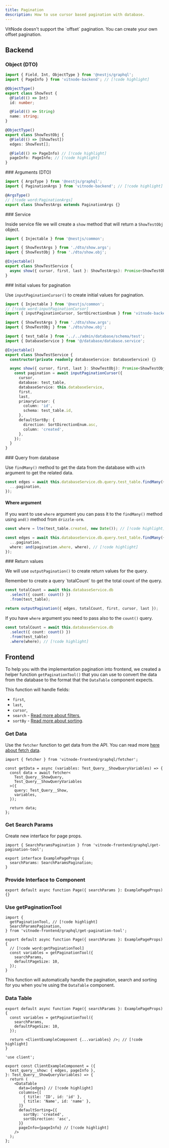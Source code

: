 ```yaml
---
title: Pagination
description: How to use cursor based pagination with database.
---
```


<Callout title="Offset pagination" type="warn">
  VitNode doesn't support the `offset` pagination. You can create your own
  offset pagination.
</Callout>

## Backend

 
<Steps>
<Step>

### Object (DTO)

```ts title="show/show.dto.ts"
import { Field, Int, ObjectType } from '@nestjs/graphql';
import { PageInfo } from 'vitnode-backend'; // [!code highlight]

@ObjectType()
export class ShowTest {
  @Field(() => Int)
  id: number;

  @Field(() => String)
  name: string;
}

@ObjectType()
export class ShowTestObj {
  @Field(() => [ShowTest])
  edges: ShowTest[];

  @Field(() => PageInfo) // [!code highlight]
  pageInfo: PageInfo; // [!code highlight]
}
```

</Step>
<Step>
### Arguments (DTO)

```ts title="show/show.dto.ts"
import { ArgsType } from '@nestjs/graphql';
import { PaginationArgs } from 'vitnode-backend'; // [!code highlight]

@ArgsType()
// [!code word:PaginationArgs]
export class ShowTestArgs extends PaginationArgs {}
```

</Step>
<Step>
### Service

Inside service file we will create a `show` method that will return a `ShowTestObj` object.

```ts title="show/show.service.ts"
import { Injectable } from '@nestjs/common';

import { ShowTestArgs } from './dto/show.args';
import { ShowTestObj } from './dto/show.obj';

@Injectable()
export class ShowTestService {
  async show({ cursor, first, last }: ShowTestArgs): Promise<ShowTestObj> {}
}
```

</Step>
<Step>
### Initial values for pagination

Use `inputPaginationCursor()` to create initial values for pagination.

```ts title="show/show.service.ts"
import { Injectable } from '@nestjs/common';
// [!code word:inputPaginationCursor]
import { inputPaginationCursor, SortDirectionEnum } from 'vitnode-backend';

import { ShowTestArgs } from './dto/show.args';
import { ShowTestObj } from './dto/show.obj';

import { test_table } from '../../admin/database/schema/test';
import { DatabaseService } from '@/database/database.service';

@Injectable()
export class ShowTestService {
  constructor(private readonly databaseService: DatabaseService) {}

  async show({ cursor, first, last }: ShowTestObj): Promise<ShowTestObj> {
    const pagination = await inputPaginationCursor({
      cursor,
      database: test_table,
      databaseService: this.databaseService,
      first,
      last,
      primaryCursor: {
        column: 'id',
        schema: test_table.id,
      },
      defaultSortBy: {
        direction: SortDirectionEnum.asc,
        column: 'created',
      },
    });
  }
}
```

</Step>
<Step>
### Query from database

Use `findMany()` method to get the data from the database with `with` argument to get the related data.

```ts title="show/show.service.ts"
const edges = await this.databaseService.db.query.test_table.findMany({
  ...pagination,
});
```

#### Where argument

If you want to use `where` argument you can pass it to the `findMany()` method using `and()` method from `drizzle-orm`.

```ts title="show/show.service.ts"
const where = lte(test_table.created, new Date()); // [!code highlight]

const edges = await this.databaseService.db.query.test_table.findMany({
  ...pagination,
  where: and(pagination.where, where), // [!code highlight]
});
```

</Step>
<Step>
### Return values

We will use `outputPagination()` to create return values for the query.

<Callout title="Total Count required" type="warn">
  Remember to create a query `totalCount` to get the total count of the query.
</Callout>

```ts title="show/show.service.ts"
const totalCount = await this.databaseService.db
  .select({ count: count() })
  .from(test_table);

return outputPagination({ edges, totalCount, first, cursor, last });
```

If you have `where` argument you need to pass also to the `count()` query.

```ts {4}
const totalCount = await this.databaseService.db
  .select({ count: count() })
  .from(test_table)
  .where(where); // [!code highlight]
```

</Step>
</Steps>

## Frontend

To help you with the implementation pagination into frontend, we created a helper function `getPaginationTool()` that you can use to convert the data from the database to the format that the `DataTable` component expects.

This function will handle fields:

- `first`,
- `last`,
- `cursor`,
- `search` - [Read more about filters](/docs/dev/database-filters#frontend),
- `sortBy` - [Read more about sorting](/docs/dev/database-sorting#frontend).

<Steps>
<Step>
 
### Get Data

Use the `fetcher` function to get data from the API. You can read more [here about fetch data](/docs/dev/fetch).

```tsx title="example-page.tsx"
import { fetcher } from 'vitnode-frontend/graphql/fetcher';

const getData = async (variables: Test_Query__ShowQueryVariables) => {
  const data = await fetcher<
    Test_Query__ShowQuery,
    Test_Query__ShowQueryVariables
  >({
    query: Test_Query__Show,
    variables,
  });

  return data;
};
```

</Step>
<Step>
 
### Get Search Params

Create new interface for page props.

```tsx title="example-page.tsx"
import { SearchParamsPagination } from 'vitnode-frontend/graphql/get-pagination-tool';

export interface ExamplePageProps {
  searchParams: SearchParamsPagination;
}
```

</Step>
 
<Step>
 
### Provide Interface to Component

```tsx title="example-page.tsx"
export default async function Page({ searchParams }: ExamplePageProps) {}
```

</Step>

<Step>
 
### Use getPaginationTool

```tsx title="example-page.tsx"
import {
  getPaginationTool, // [!code highlight]
  SearchParamsPagination,
} from 'vitnode-frontend/graphql/get-pagination-tool';

export default async function Page({ searchParams }: ExamplePageProps) {
  // [!code word:getPaginationTool]
  const variables = getPaginationTool({
    searchParams,
    defaultPageSize: 10,
  });
}
```

This function will automatically handle the pagination, search and sorting for you when you're using the `DataTable` component.

</Step>

<Step>

### Data Table

```tsx title="example-page.tsx"
export default async function Page({ searchParams }: ExamplePageProps) {
  const variables = getPaginationTool({
    searchParams,
    defaultPageSize: 10,
  });

  return <ClientExampleComponent {...variables} />; // [!code highlight]
}
```

```tsx title="client-example.tsx"
'use client';

export const ClientExampleComponent = ({
  test_query__show: { edges, pageInfo },
}: Test_Query__ShowQueryVariables) => {
  return (
    <DataTable
      data={edges} // [!code highlight]
      columns={[
        { title: 'ID', id: 'id' },
        { title: 'Name', id: 'name' },
      ]}
      defaultSorting={{
        sortBy: 'created',
        sortDirection: 'asc',
      }}
      pageInfo={pageInfo} // [!code highlight]
    />
  );
};
```

</Step>
</Steps>
